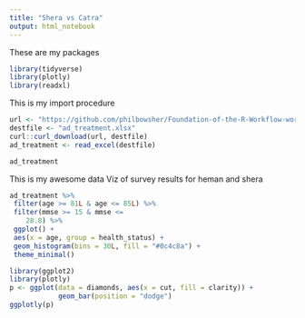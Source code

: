 ```yaml
---
title: "Shera vs Catra"
output: html_notebook
---
```



These are my packages

```r

library(tidyverse)
library(plotly)
library(readxl)

```



This is my import procedure


```r


url <- "https://github.com/philbowsher/Foundation-of-the-R-Workflow-workshop-2019-09-06/raw/master/Examples/data/ad_treatment.xlsx"
destfile <- "ad_treatment.xlsx"
curl::curl_download(url, destfile)
ad_treatment <- read_excel(destfile)

ad_treatment

```


This is my awesome data Viz of survey results for heman and shera

```r

ad_treatment %>%
 filter(age >= 81L & age <= 85L) %>%
 filter(mmse >= 15 & mmse <= 
    28.8) %>%
 ggplot() +
 aes(x = age, group = health_status) +
 geom_histogram(bins = 30L, fill = "#0c4c8a") +
 theme_minimal()


```

```r


library(ggplot2)
library(plotly)
p <- ggplot(data = diamonds, aes(x = cut, fill = clarity)) +
            geom_bar(position = "dodge")
ggplotly(p)


```












